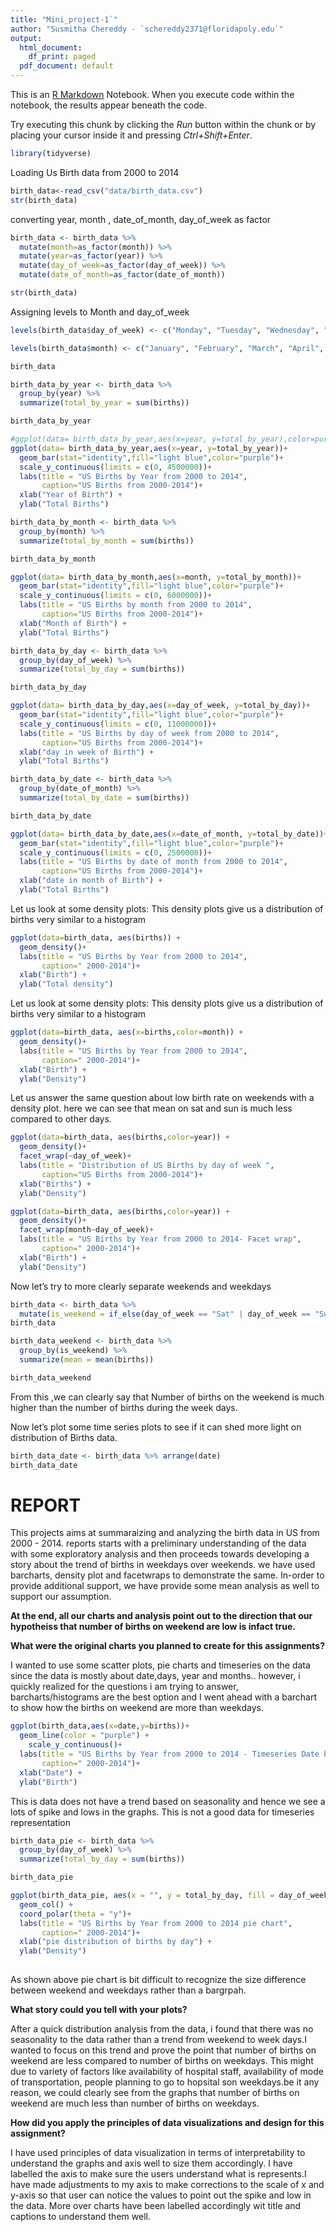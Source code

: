 ```yaml
---
title: "Mini_project-1`"
author: "Susmitha Chereddy - `schereddy2371@floridapoly.edu`"
output:
  html_document:
    df_print: paged
  pdf_document: default
---
```


This is an [R Markdown](http://rmarkdown.rstudio.com) Notebook. When you execute code within the notebook, the results appear beneath the code. 

Try executing this chunk by clicking the *Run* button within the chunk or by placing your cursor inside it and pressing *Ctrl+Shift+Enter*. 

```r
library(tidyverse)
```

Loading Us Birth data from 2000 to 2014


```r
birth_data<-read_csv("data/birth_data.csv")
str(birth_data)
```

converting year, month , date_of_month, day_of_week as factor

```r
birth_data <- birth_data %>%
  mutate(month=as_factor(month)) %>%
  mutate(year=as_factor(year)) %>%
  mutate(day_of_week=as_factor(day_of_week)) %>%
  mutate(date_of_month=as_factor(date_of_month))

str(birth_data)

```

Assigning levels to  Month and day_of_week

```r

levels(birth_data$day_of_week) <- c("Monday", "Tuesday", "Wednesday", "Thursday", "Friday", "Saturday", "Sunday")

levels(birth_data$month) <- c("January", "February", "March", "April", "May", "June", "July", "August", "September", "October", "November", "December")

birth_data
```


```r
birth_data_by_year <- birth_data %>% 
  group_by(year) %>% 
  summarize(total_by_year = sum(births))

birth_data_by_year

```



```r
#ggplot(data= birth_data_by_year,aes(x=year, y=total_by_year),color=purple)+geom_col()
ggplot(data= birth_data_by_year,aes(x=year, y=total_by_year))+
  geom_bar(stat="identity",fill="light blue",color="purple")+
  scale_y_continuous(limits = c(0, 4500000))+
  labs(title = "US Births by Year from 2000 to 2014",
       caption="US Births from 2000-2014")+
  xlab("Year of Birth") +
  ylab("Total Births")

```


```r
birth_data_by_month <- birth_data %>% 
  group_by(month) %>% 
  summarize(total_by_month = sum(births))

birth_data_by_month
```

```r

ggplot(data= birth_data_by_month,aes(x=month, y=total_by_month))+
  geom_bar(stat="identity",fill="light blue",color="purple")+
  scale_y_continuous(limits = c(0, 6000000))+
  labs(title = "US Births by month from 2000 to 2014",
       caption="US Births from 2000-2014")+
  xlab("Month of Birth") +
  ylab("Total Births")

```


```r
birth_data_by_day <- birth_data %>% 
  group_by(day_of_week) %>% 
  summarize(total_by_day = sum(births))

birth_data_by_day

```

```r
ggplot(data= birth_data_by_day,aes(x=day_of_week, y=total_by_day))+
  geom_bar(stat="identity",fill="light blue",color="purple")+
  scale_y_continuous(limits = c(0, 11000000))+
  labs(title = "US Births by day of week from 2000 to 2014",
       caption="US Births from 2000-2014")+
  xlab("day in week of Birth") +
  ylab("Total Births")
```

```r
birth_data_by_date <- birth_data %>% 
  group_by(date_of_month) %>% 
  summarize(total_by_date = sum(births))

birth_data_by_date

```

```r
ggplot(data= birth_data_by_date,aes(x=date_of_month, y=total_by_date))+
  geom_bar(stat="identity",fill="light blue",color="purple")+
  scale_y_continuous(limits = c(0, 2500000))+
  labs(title = "US Births by date of month from 2000 to 2014",
       caption="US Births from 2000-2014")+
  xlab("date in month of Birth") +
  ylab("Total Births")
```

Let us look at some density plots: This density plots give us a distribution of births very similar to a histogram

```r
ggplot(data=birth_data, aes(births)) + 
  geom_density()+
  labs(title = "US Births by Year from 2000 to 2014",
       caption=" 2000-2014")+
  xlab("Birth") +
  ylab("Total density")
```

Let us look at some density plots: This density plots give us a distribution of births very similar to a histogram

```r
ggplot(data=birth_data, aes(x=births,color=month)) + 
  geom_density()+
  labs(title = "US Births by Year from 2000 to 2014",
       caption=" 2000-2014")+
  xlab("Birth") +
  ylab("Density")

```
Let us answer the same question about low birth rate on weekends with a density plot. here we can see that mean on sat and sun is much less compared to other days.

```r
ggplot(data=birth_data, aes(births,color=year)) + 
  geom_density()+
  facet_wrap(~day_of_week)+
  labs(title = "Distribution of US Births by day of week ",
       caption="US Births from 2000-2014")+
  xlab("Births") +
  ylab("Density")
```


```r
ggplot(data=birth_data, aes(births,color=year)) + 
  geom_density()+
  facet_wrap(month~day_of_week)+
  labs(title = "US Births by Year from 2000 to 2014- Facet wrap",
       caption=" 2000-2014")+
  xlab("Birth") +
  ylab("Density")
```

Now let's try to more clearly separate weekends and weekdays 

```r
birth_data <- birth_data %>%
  mutate(is_weekend = if_else(day_of_week == "Sat" | day_of_week == "Sun","Yes","No"))
birth_data
```

```r
birth_data_weekend <- birth_data %>% 
  group_by(is_weekend) %>% 
  summarize(mean = mean(births))

birth_data_weekend
```

From this ,we can clearly say that Number of births on the weekend is much higher than the number of births during the week days.


Now let's plot some time series plots to see if it can shed more light on distribution of Births data.

```r
birth_data_date <- birth_data %>% arrange(date)
birth_data_date
```

# REPORT

This projects aims at summaraizing and analyzing the birth data in US from 2000 - 2014. reports starts with a preliminary understanding of the data with some exploratory analysis and then proceeds towards developing a story about the trend of births in weekdays over weekends. we have used barcharts, density plot and facetwraps to demonstrate the same. In-order to provide additional support, we have provide some mean analysis as well to support our assumption.

__At the end, all our charts and analysis point out to the direction that our hypotheiss that number of births on weekend are low is infact true.__


__What were the original charts you planned to create for this assignments?__

I wanted to use some scatter plots, pie charts and timeseries on the data since the data is mostly about date,days, year and months.. however, i quickly realized for the questions i am trying to answer, barcharts/histograms are the best option and I went ahead with a barchart to show how the births on weekend are more than weekdays.


```r
ggplot(birth_data,aes(x=date,y=births))+
  geom_line(color = "purple") + 
    scale_y_continuous()+
  labs(title = "US Births by Year from 2000 to 2014 - Timeseries Date by Birth",
       caption=" 2000-2014")+
  xlab("Date") +
  ylab("Birth")

```

This is data does not have a trend based on seasonality and hence we see a lots of spike and lows in the graphs. This is not a good data for timeseries representation


```r
birth_data_pie <- birth_data %>% 
  group_by(day_of_week) %>% 
  summarize(total_by_day = sum(births))

birth_data_pie
```

```r
ggplot(birth_data_pie, aes(x = "", y = total_by_day, fill = day_of_week)) +
  geom_col() +
  coord_polar(theta = "y")+
  labs(title = "US Births by Year from 2000 to 2014 pie chart",
       caption=" 2000-2014")+
  xlab("pie distribution of births by day") +
  ylab("Density")
  
```
As shown above pie chart is bit difficult to recognize the size difference between weekend and weekdays rather than a bargrpah.


__What story could you tell with your plots?__

After a quick distribution analysis from the data, i found that there was no seasonality to the data rather than a trend from weekend to week days.I wanted to focus on this trend and prove the point that number of births on weekend are less compared to number of births on weekdays. This might due to variety of factors like availability of hospital staff, availability of mode of transportation, people planning to go to hopsital son weekdays.be it any reason, we could clearly see from the graphs that number of births on weekend are much less than number of births on weekdays.


__How did you apply the principles of data visualizations and design for this assignment?__

I have used principles of data visualization in terms of interpretability  to understand the graphs and axis well to size them accordingly. I have labelled the axis to make sure the users understand what is represents.I have made adjustments to my axis to make corrections to the scale of x and y-axis so that user can notice the values to point out the spike and low in the data. More over charts have been labelled accordingly wit title and captions to understand them well.
